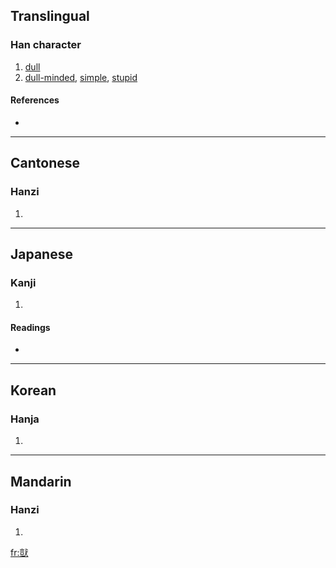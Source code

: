 {{see|呆}}
==Translingual==

===Han character===
{{Han char|rn=94|rad=犬|as=10|sn=13|four=2313<sub>4</sub>|canj=山廿戈大 (UTIK)}}

# [[dull]]
# [[dull-minded]], [[simple]], [[stupid]]

====References====
* {{Han ref|kx=0716.340|dkj=20599|dj=1128.190|hdz=21361.100|uh=7343|ud=29507|bh=E2CA|bd=58058}}

----

==Cantonese==

===Hanzi===
{{yue-hanzi|jyut=|y=daai4, ngoi4}}

# {{defn|Cantonese}}

----

==Japanese==

===Kanji===
{{ja-kanji|grade=|rs=犬10}}

# {{defn|Japanese}}

====Readings====
* {{ja-readings|on=[[がい]] (gai)|kun=[[おろか]] (oroka)|nanori=}}

----

==Korean==

===Hanja===
{{ko-hanja|hangeul=애|eumhun=|rv=ae|mr=ae|y=ay}}

# {{defn|Korean}}

----

==Mandarin==

===Hanzi===
{{cmn-hanzi|pin=[[cāng]] ([[cang1]]), [[dāi]] ([[dai1]])|wg=ts'ang<sup>1</sup>, tai<sup>1</sup>}}

# {{defn|Mandarin}}

[[fr:獃]]